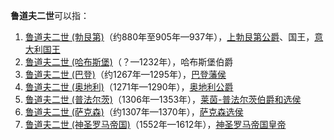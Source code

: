 '''鲁道夫二世'''可以指：

#[[鲁道夫二世_(勃艮第)|鲁道夫二世 (勃艮第)]]（约880年至905年—937年），[[勃艮第统治者列表|上勃艮第公爵]]、国王，[[意大利统治者列表|意大利国王]]
#[[鲁道夫二世_(哈布斯堡)|鲁道夫二世 (哈布斯堡)]]（？—1232年），哈布斯堡伯爵
#[[鲁道夫二世_(巴登)|鲁道夫二世 (巴登)]]（约1267年—1295年），[[巴登统治者列表|巴登藩侯]]
#[[鲁道夫二世_(奥地利)|鲁道夫二世 (奥地利)]]（1271年—1290年），[[奥地利统治者列表|奥地利公爵]]
#[[鲁道夫二世_(普法尔茨)|鲁道夫二世 (普法尔茨)]]（1306年—1353年），[[普法尔茨统治者列表|莱茵-普法尔茨伯爵和选侯]]
#[[鲁道夫二世_(萨克森)|鲁道夫二世 (萨克森)]]（约1307年—1370年），[[萨克森统治者列表|萨克森选侯]]
#[[鲁道夫二世_(神圣罗马帝国)|鲁道夫二世 (神圣罗马帝国)]]（1552年—1612年），[[神圣罗马帝国皇帝列表|神圣罗马帝国皇帝]]

{{disambig|Cat=五字人名消歧义}}